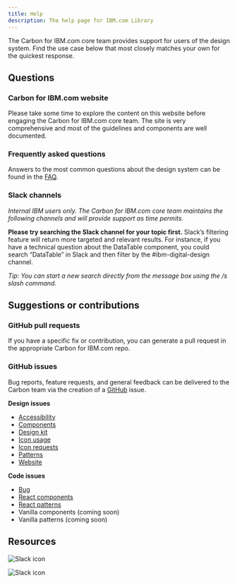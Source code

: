 ```yaml
---
title: Help
description: The help page for IBM.com Library
---
```


<PageDescription>

The Carbon for IBM.com core team provides support for users of the design system. Find the use case below that most closely matches your own for the quickest response.

</PageDescription>

## Questions

### Carbon for IBM.com website
Please take some time to explore the content on this website before engaging the Carbon for IBM.com core team. The site is very comprehensive and most of the guidelines and components are well documented.

### Frequently asked questions
Answers to the most common questions about the design system can be found in the [FAQ](faqs).

### Slack channels
_Internal IBM users only. The Carbon for IBM.com core team maintains the following channels and will provide support as time permits._

**Please try searching the Slack channel for your topic first.** Slack’s filtering feature will return more targeted and relevant results. For instance, if you have a technical question about the DataTable component, you could search “DataTable” in Slack and then filter by the #ibm-digital-design channel. 

_Tip: You can start a new search directly from the message box using the /s slash command._

## Suggestions or contributions

### GitHub pull requests
If you have a specific fix or contribution, you can generate a pull request in the appropriate Carbon for IBM.com repo.

### GitHub issues
Bug reports, feature requests, and general feedback can be delivered to the Carbon team via the creation of a [GitHub](https://github.com/carbon-design-system/ibm-dotcom-library/issues/new/choose) issue.

**Design issues**
- [Accessibility](https://github.com/carbon-design-system/ibm-dotcom-library/issues/new/choose)
- [Components](https://github.com/carbon-design-system/ibm-dotcom-library/issues/new/choose)
- [Design kit](https://github.com/carbon-design-system/carbon-for-ibm-design-kit/issues/new)
- [Icon usage](https://github.com/carbon-design-system/ibm-dotcom-library/issues/new/choose)
- [Icon requests](https://github.com/carbon-design-system/carbon-icons/issues/new)
- [Patterns](https://github.com/carbon-design-system/ibm-dotcom-library/issues/new/choose)
- [Website](https://github.com/carbon-design-system/carbon-for-ibm-website/issues/new/choose)

**Code issues**
- [Bug](https://github.com/carbon-design-system/ibm-dotcom-library/issues/new?labels=bug&template=bug_report.md)
- [React components](https://github.com/carbon-design-system/ibm-dotcom-library/issues/new/choose)
- [React patterns](https://github.com/carbon-design-system/ibm-dotcom-library/issues/new/choose)
- Vanilla components (coming soon)
- Vanilla patterns (coming soon)

## Resources
<Row className="resource-card-group">
<Column colMd={4} colLg={4} noGutterSm>
    <ResourceCard
      subTitle="For coding questions: #digital-design-adopters-dev"
      aspectRatio="2:1"
      actionIcon="arrowRight"
      href="https://cognitive-app.slack.com/messages/CNEG9HNBW"
      >

![Slack icon](../../images/icon/slack-mark.svg)

  </ResourceCard>
</Column>
<Column colMd={4} colLg={4} noGutterSm>
    <ResourceCard
      subTitle="For designing questions: #digital-design-adopters-design"         
      actionIcon="arrowRight"
      aspectRatio="2:1"
      href="https://cognitive-app.slack.com/messages/GNKN3G37F"
      >

![Slack icon](../../images/icon/slack-mark.svg)

  </ResourceCard>
</Column>
</Row>
